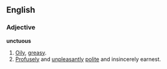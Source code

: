 ==English==

===Adjective===
'''unctuous'''
# [[Oily]], [[greasy]].
# [[Profuse]]ly and [[unpleasant]]ly [[polite]] and insincerely earnest.